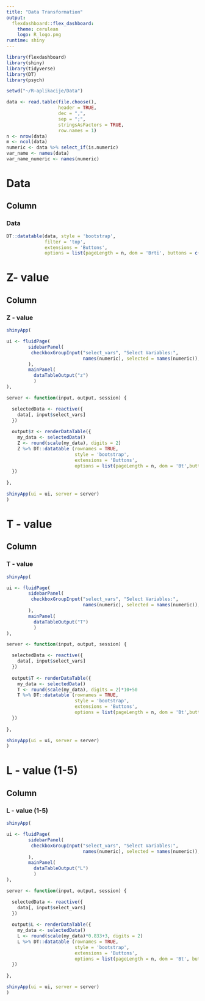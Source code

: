 ---
title: "Data Transformation"
output: 
  flexdashboard::flex_dashboard:
    theme: cerulean
    logo: R_logo.png
runtime: shiny
---

```{r}
library(flexdashboard)
library(shiny)
library(tidyverse)
library(DT)
library(psych)

setwd("~/R-aplikacije/Data")

data <- read.table(file.choose(),                  
                   header = TRUE,                      
                   dec = ",",                          
                   sep = ";",                          
                   stringsAsFactors = TRUE,
                   row.names = 1)
n <- nrow(data)                                  
m <- ncol(data)
numeric <- data %>% select_if(is.numeric)
var_name <- names(data)
var_name_numeric <- names(numeric)
```

Data
=======================================================================
Column {data-width=1000}
-----------------------------------------------------------------------
### Data
```{r}
DT::datatable(data, style = 'bootstrap', 
              filter = 'top', 
              extensions = 'Buttons', 
              options = list(pageLength = n, dom = 'Brti', buttons = c('copy','csv', 'excel'))) 
```

Z- value
=======================================================================
Column {data-width=1000}
----------------------------------------------------------------------- 
### Z - value
```{r}
shinyApp(

ui <- fluidPage(
        sidebarPanel(
         checkboxGroupInput("select_vars", "Select Variables:",
                            names(numeric), selected = names(numeric)),
        ),
        mainPanel(
          dataTableOutput("z")
          )
),

server <- function(input, output, session) {

  selectedData <- reactive({
    data[, input$select_vars]
  })
    
  output$z <- renderDataTable({
    my_data <- selectedData()
    Z <- round(scale(my_data), digits = 2)
    Z %>% DT::datatable (rownames = TRUE, 
                         style = 'bootstrap', 
                         extensions = 'Buttons', 
                         options = list(pageLength = n, dom = 'Bt',buttons = c('copy')))
  })
  
},

shinyApp(ui = ui, server = server)
)
```

T - value
=======================================================================
Column {data-width=1000}
----------------------------------------------------------------------- 
### T - value
```{r}
shinyApp(

ui <- fluidPage(
        sidebarPanel(
         checkboxGroupInput("select_vars", "Select Variables:",
                            names(numeric), selected = names(numeric)),
        ),
        mainPanel(
          dataTableOutput("T")
          )
),

server <- function(input, output, session) {

  selectedData <- reactive({
    data[, input$select_vars]
  })
    
  output$T <- renderDataTable({
    my_data <- selectedData()
    T <- round(scale(my_data), digits = 2)*10+50
    T %>% DT::datatable (rownames = TRUE, 
                         style = 'bootstrap', 
                         extensions = 'Buttons', 
                         options = list(pageLength = n, dom = 'Bt',buttons = c('copy')))
  })
  
},

shinyApp(ui = ui, server = server)
)
```

L - value (1-5)
=======================================================================
Column {data-width=1000}
----------------------------------------------------------------------- 
### L - value (1-5)
```{r}
shinyApp(

ui <- fluidPage(
        sidebarPanel(
         checkboxGroupInput("select_vars", "Select Variables:",
                            names(numeric), selected = names(numeric)),
        ),
        mainPanel(
          dataTableOutput("L")
          )
),

server <- function(input, output, session) {

  selectedData <- reactive({
    data[, input$select_vars]
  })
    
  output$L <- renderDataTable({
    my_data <- selectedData()
    L <- round(scale(my_data)*0.833+3, digits = 2)
    L %>% DT::datatable (rownames = TRUE, 
                         style = 'bootstrap', 
                         extensions = 'Buttons', 
                         options = list(pageLength = n, dom = 'Bt', buttons = c('copy')))
  })
  
},

shinyApp(ui = ui, server = server)
)
```
